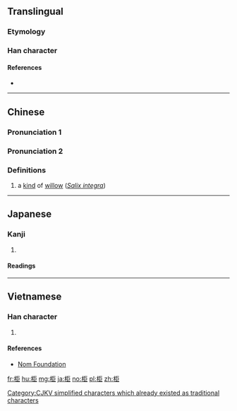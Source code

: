 {{also|櫃}}
==Translingual==

===Etymology===
{{Han compound|木|巨|c1=s|c2=p|t1=tree|t2=huge|ls=psc}}

===Han character===
{{Han char|rn=75|rad=木|as=05|sn=9|four=41917|canj=DSS|ids=⿰木巨}}

====References====
* {{Han ref|kx=0519.140|dkj=14631|dj=0907.130|hdz=21167.050|uh=67DC|ud=26588|bh=CF40|bd=53056}}

----

==Chinese==
{{zh-forms}}

===Pronunciation 1===
{{zh-see|櫃}}

===Pronunciation 2===
{{zh-pron
|m=jǔ
|c=geoi2
|mc=y
|oc=y
|ma=
|cat=pn
}}

===Definitions===
# a [[kind]] of [[willow]] (''[[w:Salix integra|Salix integra]]'')

----

==Japanese==

===Kanji===
{{ja-kanji|grade=|rs=木05}}

# {{defn|lang=ja|sort=木05}}

====Readings====
{{ja-readings|on=[[きょ]] (kyo), [[こ]] (ko), [[く]] (ku)|kun=[[あまだれ]] (amadare)}}

----

==Vietnamese==

===Han character===
{{vi-readings|rs=木05| hanviet = cự}}

# {{defn|lang=vi|sort=木05}}

====References====
*[http://nomfoundation.org/common/nom_details.php?codepoint=67dc Nom Foundation]

[[Category:CJKV simplified characters which already existed as traditional characters]]

[[fr:柜]]
[[hu:柜]]
[[mg:柜]]
[[ja:柜]]
[[no:柜]]
[[pl:柜]]
[[zh:柜]]
